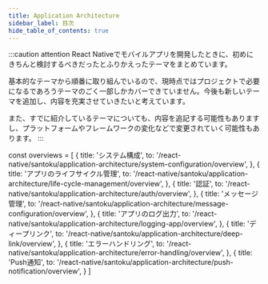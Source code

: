 ```yaml
---
title: Application Architecture
sidebar_label: 目次
hide_table_of_contents: true
---
```


:::caution attention
React Nativeでモバイルアプリを開発したときに、初めにきちんと検討するべきだったとふりかえったテーマをまとめています。

基本的なテーマから順番に取り組んでいるので、現時点ではプロジェクトで必要になるであろうテーマのごく一部しかカバーできていません。今後も新しいテーマを追加し、内容を充実させていきたいと考えています。

また、すでに紹介しているテーマについても、内容を追記する可能性もありますし、プラットフォームやフレームワークの変化などで変更されていく可能性もあります。
:::

<!-- textlint-disable ja-technical-writing/sentence-length,ja-technical-writing/max-comma,ja-spacing/ja-no-space-around-parentheses,jtf-style/3.3.かっこ類と隣接する文字の間のスペースの有無,ja-technical-writing/ja-no-mixed-period,ja-technical-writing/no-unmatched-pair -->

const overviews = [
  {
    title: 'システム構成',
    to: '/react-native/santoku/application-architecture/system-configuration/overview',
  },
  {
    title: 'アプリのライフサイクル管理',
    to: '/react-native/santoku/application-architecture/life-cycle-management/overview',
  },
  {
    title: '認証',
    to: '/react-native/santoku/application-architecture/auth/overview',
  },
  {
    title: 'メッセージ管理',
    to: '/react-native/santoku/application-architecture/message-configuration/overview',
  },
  {
    title: 'アプリのログ出力',
    to: '/react-native/santoku/application-architecture/logging-app/overview',
  },
  {
    title: 'ディープリンク',
    to: '/react-native/santoku/application-architecture/deep-link/overview',
  },
  {
    title: 'エラーハンドリング',
    to: '/react-native/santoku/application-architecture/error-handling/overview',
  },
  {
    title: 'Push通知',
    to: '/react-native/santoku/application-architecture/push-notification/overview',
  }
]

<PageList overviews={overviews} colSize={12} />

<!-- textlint-enable ja-technical-writing/sentence-length,ja-technical-writing/max-comma,ja-spacing/ja-no-space-around-parentheses,jtf-style/3.3.かっこ類と隣接する文字の間のスペースの有無,ja-technical-writing/ja-no-mixed-period,ja-technical-writing/no-unmatched-pair -->
